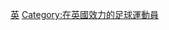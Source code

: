 {{Catnav|頁面分類|...|英國體育|英國足球|英格蘭足球}}
{{Catnav|頁面分類|...|各國足球|英國足球|英格蘭足球}}
{{Commonscat|Association football players by team in England}}

[[Category:效力英國球會的球員|英]]
[[Category:在英國效力的足球運動員|Category:在英國效力的足球運動員]]